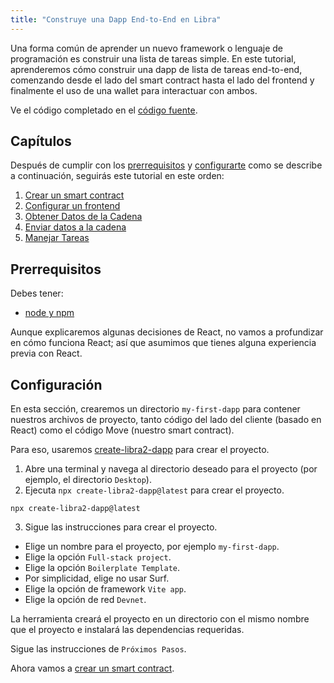```yaml
---
title: "Construye una Dapp End-to-End en Libra"
---
```


Una forma común de aprender un nuevo framework o lenguaje de programación es construir una lista de tareas simple. En este tutorial, aprenderemos cómo construir una dapp de lista de tareas end-to-end, comenzando desde el lado del smart contract hasta el lado del frontend y finalmente el uso de una wallet para interactuar con ambos.

Ve el código completado en el [código fuente](https://github.com/libra2org/developer-docs/tree/main/apps/nextra/pages/en/build/guides/build-e2e-dapp).

## Capítulos

Después de cumplir con los [prerrequisitos](#prerequisites) y [configurarte](#setup) como se describe a continuación, seguirás este tutorial en este orden:

1. [Crear un smart contract](/build/guides/build-e2e-dapp/1-create-smart-contract)
2. [Configurar un frontend](/build/guides/build-e2e-dapp/2-set-up-the-frontend)
3. [Obtener Datos de la Cadena](/build/guides/build-e2e-dapp/3-fetch-data-from-chain)
4. [Enviar datos a la cadena](/build/guides/build-e2e-dapp/4-submit-data-to-chain)
5. [Manejar Tareas](/build/guides/build-e2e-dapp/5-handle-tasks)

## Prerrequisitos

Debes tener:

- [node y npm](https://nodejs.org/en/)

Aunque explicaremos algunas decisiones de React, no vamos a profundizar en cómo funciona React; así que asumimos que tienes alguna experiencia previa con React.

## Configuración

En esta sección, crearemos un directorio `my-first-dapp` para contener nuestros archivos de proyecto, tanto código del lado del cliente (basado en React) como el código Move (nuestro smart contract).

Para eso, usaremos [create-libra2-dapp](/build/create-libra2-dapp) para crear el proyecto.

1. Abre una terminal y navega al directorio deseado para el proyecto (por ejemplo, el directorio `Desktop`).
2. Ejecuta `npx create-libra2-dapp@latest` para crear el proyecto.

```shellscript filename="Terminal"
npx create-libra2-dapp@latest
```

3. Sigue las instrucciones para crear el proyecto.

- Elige un nombre para el proyecto, por ejemplo `my-first-dapp`.
- Elige la opción `Full-stack project`.
- Elige la opción `Boilerplate Template`.
- Por simplicidad, elige no usar Surf.
- Elige la opción de framework `Vite app`.
- Elige la opción de red `Devnet`.

La herramienta creará el proyecto en un directorio con el mismo nombre que el proyecto e instalará las dependencias requeridas.

Sigue las instrucciones de `Próximos Pasos`.

Ahora vamos a [crear un smart contract](/build/guides/build-e2e-dapp/1-create-smart-contract).
